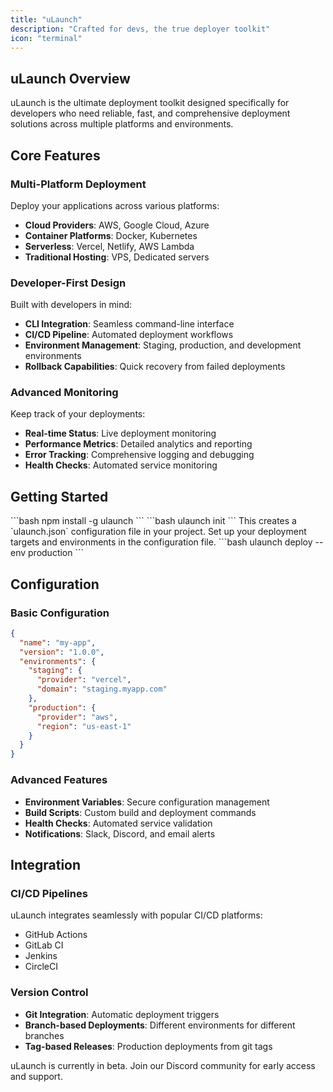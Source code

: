 ```yaml
---
title: "uLaunch"
description: "Crafted for devs, the true deployer toolkit"
icon: "terminal"
---
```


## uLaunch Overview

uLaunch is the ultimate deployment toolkit designed specifically for developers who need reliable, fast, and comprehensive deployment solutions across multiple platforms and environments.

## Core Features

### Multi-Platform Deployment
Deploy your applications across various platforms:
- **Cloud Providers**: AWS, Google Cloud, Azure
- **Container Platforms**: Docker, Kubernetes
- **Serverless**: Vercel, Netlify, AWS Lambda
- **Traditional Hosting**: VPS, Dedicated servers

### Developer-First Design
Built with developers in mind:
- **CLI Integration**: Seamless command-line interface
- **CI/CD Pipeline**: Automated deployment workflows
- **Environment Management**: Staging, production, and development environments
- **Rollback Capabilities**: Quick recovery from failed deployments

### Advanced Monitoring
Keep track of your deployments:
- **Real-time Status**: Live deployment monitoring
- **Performance Metrics**: Detailed analytics and reporting
- **Error Tracking**: Comprehensive logging and debugging
- **Health Checks**: Automated service monitoring

## Getting Started

<Steps>
<Step title="Install uLaunch CLI">
```bash
npm install -g ulaunch
```
</Step>

<Step title="Initialize Project">
```bash
ulaunch init
```
This creates a `ulaunch.json` configuration file in your project.
</Step>

<Step title="Configure Deployment">
Set up your deployment targets and environments in the configuration file.
</Step>

<Step title="Deploy">
```bash
ulaunch deploy --env production
```
</Step>
</Steps>

## Configuration

### Basic Configuration
```json
{
  "name": "my-app",
  "version": "1.0.0",
  "environments": {
    "staging": {
      "provider": "vercel",
      "domain": "staging.myapp.com"
    },
    "production": {
      "provider": "aws",
      "region": "us-east-1"
    }
  }
}
```

### Advanced Features
- **Environment Variables**: Secure configuration management
- **Build Scripts**: Custom build and deployment commands
- **Health Checks**: Automated service validation
- **Notifications**: Slack, Discord, and email alerts

## Integration

### CI/CD Pipelines
uLaunch integrates seamlessly with popular CI/CD platforms:
- GitHub Actions
- GitLab CI
- Jenkins
- CircleCI

### Version Control
- **Git Integration**: Automatic deployment triggers
- **Branch-based Deployments**: Different environments for different branches
- **Tag-based Releases**: Production deployments from git tags

<Info>
uLaunch is currently in beta. Join our Discord community for early access and support.
</Info>